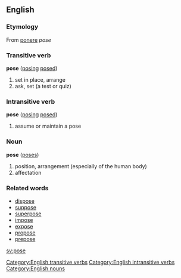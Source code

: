 == English ==
=== Etymology ===
From {{L.}} [[ponere]] ''pose''
=== Transitive verb ===
[[Category:English transitive verbs]]
'''pose''' ([[posing]] [[posed]])
# set in place, arrange
# ask, set (a test or quiz)
=== Intransitive verb ===
[[Category:English intransitive verbs]]
'''pose''' ([[posing]] [[posed]])
# assume or maintain a pose
=== Noun ===
[[Category:English nouns]]
'''pose''' ([[poses]])
# position, arrangement (especially of the human body)
# affectation
=== Related words ===
* [[dispose]]
* [[suppose]]
* [[superpose]]
* [[impose]]
* [[expose]]
* [[propose]]
* [[prepose]]

[[sv:pose]]